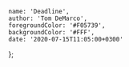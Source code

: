     name: 'Deadline',
    author: 'Tom DeMarco',
    foregroundColor: '#F05739',
    backgroundColor: '#FFF',
    date: '2020-07-15T11:05:00+0300'
};
